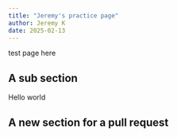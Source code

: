 ```yaml
---
title: "Jeremy's practice page"
author: Jeremy K
date: 2025-02-13
---
```


test page here

## A sub section

Hello world

## A new section for a pull request